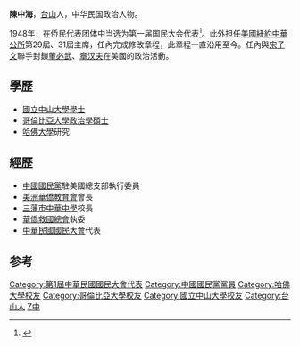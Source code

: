 '''陳中海'''{{BD|||?|}}，[[台山市|台山]]人，中华民国政治人物。

1948年，在侨民代表团体中当选为第一届国民大会代表<ref>{{Cite book|title=中国国民党百年人物全书 下|last=刘国铭主编；黄晋明，陈予欢，王叔凯副主编|first=|publisher=北京：[[团结出版社|团结出版社]]|year=2005.12|isbn=7-80214-039-0|location=|pages=1323}}</ref>。此外担任[[美國|美國]][[紐約|紐約]][[中華公所|中華公所]]第29屆、31屆主席，任內完成修改章程，此章程一直沿用至今。任內與[[宋子文|宋子文]]聯手封鎖[[董必武|董必武]]、[[章汉夫|章汉夫]]在美國的政治活動。

== 學歷 ==
*[[國立中山大學|國立中山大學]][[學士|學士]]
*[[哥倫比亞大學|哥倫比亞大學]][[政治學|政治學]][[碩士|碩士]]
*[[哈佛大學|哈佛大學]]研究

== 經歷 ==
*[[中國國民黨|中國國民黨]]駐美國總支部執行委員
*[[美洲華僑教育會|美洲華僑教育會]]會長
*[[三藩市|三藩市]][[美洲中華中學校|中華中學]]校長
*[[華僑救國總會|華僑救國總會]]執委
*[[中華民國|中華民國]][[國民大會|國民大會]]代表

==参考==
{{reflist}}

{{DEFAULTSORT:Chen陳}}
[[Category:第1屆中華民國國民大會代表|Category:第1屆中華民國國民大會代表]]
[[Category:中國國民黨黨員|Category:中國國民黨黨員]]
[[Category:哈佛大學校友|Category:哈佛大學校友]]
[[Category:哥倫比亞大學校友|Category:哥倫比亞大學校友]]
[[Category:國立中山大學校友|Category:國立中山大學校友]]
[[Category:台山人|Category:台山人]]
[[Category:陳姓|Z中]]